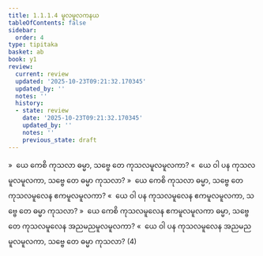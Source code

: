 ```yaml
---
title: 1.1.1.4 မူလမူလကနယ
tableOfContents: false
sidebar:
  order: 4
type: tipitaka
basket: ab
book: y1
review:
  current: review
  updated: '2025-10-23T09:21:32.170345'
  updated_by: ''
  notes: ''
  history:
  - state: review
    date: '2025-10-23T09:21:32.170345'
    updated_by: ''
    notes: ''
    previous_state: draft
---
```



<ReviewStatus review={frontmatter.review} showDetails={true} />

<HypothesisAnnotation frontmatter={frontmatter} />

<DynamicBreadcrumb />

<Division number="10" book="y1" e="ch" v="33" p="2">

<Paragraph number="20" book="y1">
»  ယေ ကေစိ ကုသလာ ဓမ္မာ, သဗ္ဗေ တေ ကုသလမူလမူလကာ?
</Paragraph>

<Paragraph number="21" book="y1">
«  ယေ ဝါ ပန ကုသလမူလမူလကာ, သဗ္ဗေ တေ ဓမ္မာ ကုသလာ?
</Paragraph>

</Division>
<Division number="11" book="y1" e="ch" v="33" p="2">

<Paragraph number="22" book="y1">
»  ယေ ကေစိ ကုသလာ ဓမ္မာ, သဗ္ဗေ တေ ကုသလမူလေန ဧကမူလမူလကာ?
</Paragraph>

<Paragraph number="23" book="y1">
«  ယေ ဝါ ပန ကုသလမူလေန ဧကမူလမူလကာ, သဗ္ဗေ တေ ဓမ္မာ ကုသလာ?
</Paragraph>

</Division>
<Division number="12" book="y1" e="ch" v="33" p="2">

<Paragraph number="24" book="y1">
»  ယေ ကေစိ ကုသလမူလေန ဧကမူလမူလကာ ဓမ္မာ, သဗ္ဗေ တေ ကုသလမူလေန အညမညမူလမူလကာ?
</Paragraph>

<Paragraph number="25" book="y1">
«  ယေ ဝါ ပန ကုသလမူလေန အညမညမူလမူလကာ, သဗ္ဗေ တေ ဓမ္မာ ကုသလာ? (4)
</Paragraph>
</Division>